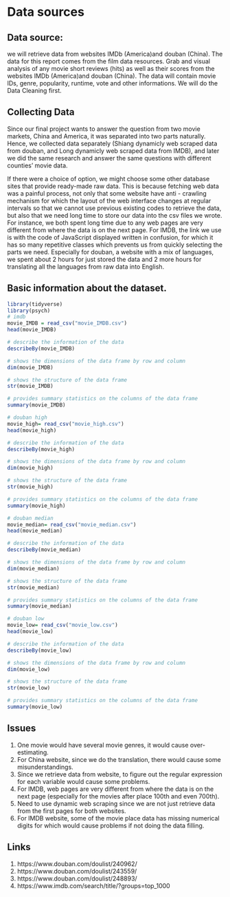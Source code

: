 # Data sources

## Data source:
we will retrieve data from websites IMDb (America)and douban (China). The data for this report comes from the film data resources.
Grab and visual analysis of any movie short reviews (hits) as well as their scores from the websites IMDb (America)and douban (China). The data will contain movie IDs, genre, popularity, runtime, vote and other informations. We will do the Data Cleaning first.

## Collecting Data
Since our final project wants to answer the question from two movie markets, China and America, it was separated into two parts naturally. Hence, we collected data separately (Shiang dynamicly web scraped data from douban, and Long dynamicly web scraped data from IMDB), and later we did the same research and answer the same questions with different counties' movie data. 

If there were a choice of option, we might choose some other database sites that provide ready-made raw data. This is because fetching web data was a painful process, not only that some website have anti - crawling mechanism for which the layout of the web interface changes at regular intervals so that we cannot use previous existing codes to retrieve the data, but also that we need long time to store our data into the csv files we wrote.  For instance, we both spent long time due to any web pages are very different from where the data is on the next page. For IMDB, the link we use is with the code of JavaScript displayed written in confusion, for which it has so many repetitive classes which prevents us from quickly selecting the parts we need. Especially for douban, a website with a mix of languages, we spent about 2 hours for just stored the data and 2 more hours for translating all the languages from raw data into English.



## Basic information about the dataset.
```r
library(tidyverse)
library(psych)   
# imdb
movie_IMDB = read_csv("movie_IMDB.csv")
head(movie_IMDB)

# describe the information of the data
describeBy(movie_IMDB)

# shows the dimensions of the data frame by row and column
dim(movie_IMDB)

# shows the structure of the data frame
str(movie_IMDB)

# provides summary statistics on the columns of the data frame
summary(movie_IMDB)
```

```r
# douban high
movie_high= read_csv("movie_high.csv")
head(movie_high)

# describe the information of the data
describeBy(movie_high)

# shows the dimensions of the data frame by row and column
dim(movie_high)

# shows the structure of the data frame
str(movie_high)

# provides summary statistics on the columns of the data frame
summary(movie_high)
```

```r
# douban median
movie_median= read_csv("movie_median.csv")
head(movie_median)

# describe the information of the data
describeBy(movie_median)

# shows the dimensions of the data frame by row and column
dim(movie_median)

# shows the structure of the data frame
str(movie_median)

# provides summary statistics on the columns of the data frame
summary(movie_median)
```

```r
# douban low
movie_low= read_csv("movie_low.csv")
head(movie_low)

# describe the information of the data
describeBy(movie_low)

# shows the dimensions of the data frame by row and column
dim(movie_low)

# shows the structure of the data frame
str(movie_low)

# provides summary statistics on the columns of the data frame
summary(movie_low)
```

## Issues
1. One movie would have several movie genres, it would cause over-estimating.
2. For China website, since we do the translation, there would cause some misunderstandings.
3. Since we retrieve data from website, to figure out the regular expression for each variable would cause some problems.
4. For IMDB, web pages are very different from where the data is on the next page (especially for the movies after place 100th and even 700th).
5. Need to use dynamic web scraping since we are not just retrieve data from the first pages for both websites.
6. For IMDB website, some of the movie place data has missing numerical digits for which would cause problems if not doing the data filling.



## Links
1. https://www.douban.com/doulist/240962/
2. https://www.douban.com/doulist/243559/
3. https://www.douban.com/doulist/248893/
4. https://www.imdb.com/search/title/?groups=top_1000